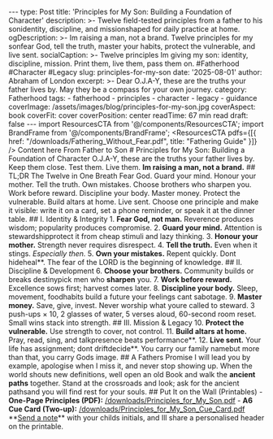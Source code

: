 --- type: Post title: 'Principles for My Son: Building a Foundation of Character' description: >- Twelve field-tested principles from a father to his sonidentity, discipline, and missionshaped for daily practice at home. ogDescription: >- Im raising a man, not a brand. Twelve principles for my sonfear God, tell the truth, master your habits, protect the vulnerable, and live sent. socialCaption: >- Twelve principles Im giving my son: identity, discipline, mission. Print them, live them, pass them on. #Fatherhood #Character #Legacy slug: principles-for-my-son date: '2025-08-01' author: Abraham of London excerpt: >- Dear O.J.A-Y, these are the truths your father lives by. May they be a compass for your own journey. category: Fatherhood tags: - fatherhood - principles - character - legacy - guidance coverImage: /assets/images/blog/principles-for-my-son.jpg coverAspect: book coverFit: cover coverPosition: center readTime: 67 min read draft: false --- import ResourcesCTA from '@/components/ResourcesCTA'; import BrandFrame from '@/components/BrandFrame'; <ResourcesCTA pdfs={[{ href: "/downloads/Fathering_Without_Fear.pdf", title: "Fathering Guide" }]} /> <BrandFrame title="Legacy Tips" subtitle="Key Advice"> Content here </BrandFrame> <HeroEyebrow>From Father to Son</HeroEyebrow> # Principles for My Son: Building a Foundation of Character O.J.A-Y, these are the truths your father lives by. Keep them close. Test them. Live them. <PullLine> **Im raising a man, not a brand.** </PullLine> <Rule /> ## TL;DR The Twelve in One Breath Fear God. Guard your mind. Honour your mother. Tell the truth. Own mistakes. Choose brothers who sharpen you. Work before reward. Discipline your body. Master money. Protect the vulnerable. Build altars at home. Live sent. <Callout tone="key" title="One action today"> Choose one principle and make it visible: write it on a card, set a phone reminder, or speak it at the dinner table. </Callout> <Rule /> ## I. Identity & Integrity 1. **Fear God, not man.** Reverence produces wisdom; popularity produces compromise. 2. **Guard your mind.** Attention is stewardshipprotect it from cheap stimuli and lazy thinking. 3. **Honour your mother.** Strength never requires disrespect. 4. **Tell the truth.** Even when it stings. _Especially then._ 5. **Own your mistakes.** Repent quickly. Dont hideheal**. <Verse cite="Proverbs 1:7">The fear of the LORD is the beginning of knowledge.</Verse> <Rule /> ## II. Discipline & Development 6. **Choose your brothers.** Community builds or breaks destinypick men who **sharpen** you. 7. **Work before reward.** Excellence sows first; harvest comes later. 8. **Discipline your body.** Sleep, movement, foodhabits build a future your feelings cant sabotage. 9. **Master money.** Save, give, invest. Never worship what youre called to steward. <Note tone="info" title="Daily micro-rule (10 minutes)"> 3 push-ups $\times$ 10, 2 glasses of water, 5 verses aloud, 60-second room reset. Small wins stack into strength. </Note> <Rule /> ## III. Mission & Legacy 10. **Protect the vulnerable.** Use strength to cover, not control. 11. **Build altars at home.** Pray, read, sing, and talkpresence beats performance**. 12. **Live sent.** Your life has assignment; dont driftdecide**. <PullLine subtle> You carry our family namebut more than that, you carry Gods image. </PullLine> <Rule /> ## A Fathers Promise I will lead you by example, apologise when I miss it, and never stop showing up. When the world shouts new definitions, well open an old Book and walk the **ancient paths** together. <Verse cite="Jeremiah 6:16"> Stand at the crossroads and look; ask for the ancient pathsand you will find rest for your souls. </Verse> <Rule /> ## Put It on the Wall (Printables) - **One-Page Principles (PDF):** [/downloads/Principles_for_My_Son.pdf](/downloads/Principles_for_My_Son.pdf) - **A6 Cue Card (Two-up):** [/downloads/Principles_for_My_Son_Cue_Card.pdf](/downloads/Principles_for_My_Son_Cue_Card.pdf) <Note tone="key" title="Want a personalised version?"> **[Send a note](/contact)\*\* with your childs initials, and Ill share a personalised header on the printable. </Note> <Rule /> <ShareRow text="Twelve principles for my sonidentity, discipline, and mission. Print them, live them, pass them on." hashtags="Fatherhood,Character,Legacy" />
